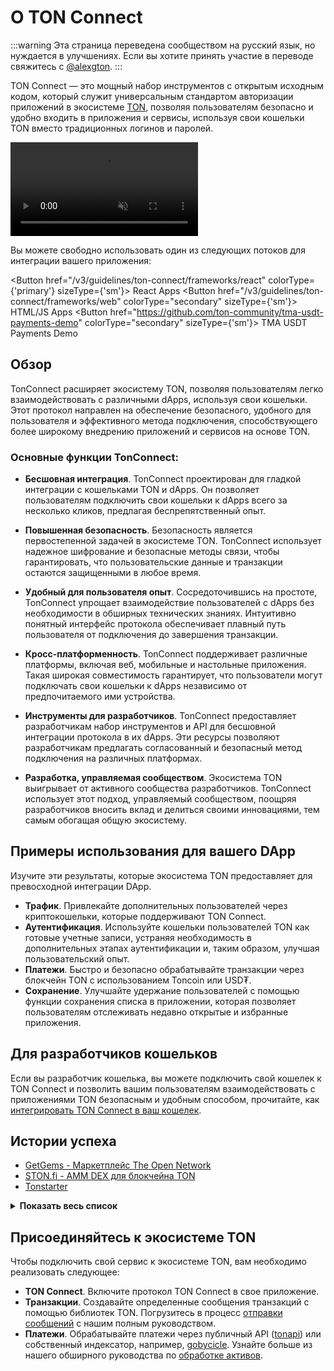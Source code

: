 
# О TON Connect

:::warning
Эта страница переведена сообществом на русский язык, но нуждается в улучшениях. Если вы хотите принять участие в переводе свяжитесь с [@alexgton](https://t.me/alexgton).
:::

TON Connect — это мощный набор инструментов с открытым исходным кодом, который служит универсальным стандартом авторизации приложений в экосистеме [TON](/v3/concepts/dive-into-ton/introduction), позволяя пользователям безопасно и удобно входить в приложения и сервисы, используя свои кошельки TON вместо традиционных логинов и паролей.

<div style={{width: '100%', textAlign:'center', margin: '10pt auto'}}>
  <video style={{width: '100%',maxWidth: '600px', borderRadius: '10pt'}} muted={true} autoPlay={true} loop={true}>
    <source src="/files/TonConnect.mp4" type="video/mp4" />
    Ваш браузер не поддерживает тег видео.
  </video>
</div>

Вы можете свободно использовать один из следующих потоков для интеграции вашего приложения:

<Button href="/v3/guidelines/ton-connect/frameworks/react" colorType={'primary'} sizeType={'sm'}>
React Apps
</Button>
<Button href="/v3/guidelines/ton-connect/frameworks/web"
        colorType="secondary" sizeType={'sm'}>
HTML/JS Apps
</Button>
<Button href="https://github.com/ton-community/tma-usdt-payments-demo"
        colorType="secondary" sizeType={'sm'}>
TMA USDT Payments Demo
</Button>

## Обзор

TonConnect расширяет экосистему TON, позволяя пользователям легко взаимодействовать с различными dApps, используя свои кошельки. Этот протокол направлен на обеспечение безопасного, удобного для пользователя и эффективного метода подключения, способствующего более широкому внедрению приложений и сервисов на основе TON.

### Основные функции TonConnect:

- **Бесшовная интеграция**. TonConnect проектирован для гладкой интеграции с кошельками TON и dApps. Он позволяет пользователям подключить свои кошельки к dApps всего за несколько кликов, предлагая беспрепятственный опыт.

- **Повышенная безопасность**. Безопасность является первостепенной задачей в экосистеме TON. TonConnect использует надежное шифрование и безопасные методы связи, чтобы гарантировать, что пользовательские данные и транзакции остаются защищенными в любое время.

- **Удобный для пользователя опыт**. Сосредоточившись на простоте, TonConnect упрощает взаимодействие пользователей с dApps без необходимости в обширных технических знаниях. Интуитивно понятный интерфейс протокола обеспечивает плавный путь пользователя от подключения до завершения транзакции.

- **Кросс-платформенность**. TonConnect поддерживает различные платформы, включая веб, мобильные и настольные приложения. Такая широкая совместимость гарантирует, что пользователи могут подключать свои кошельки к dApps независимо от предпочитаемого ими устройства.

- **Инструменты для разработчиков**. TonConnect предоставляет разработчикам набор инструментов и API для бесшовной интеграции протокола в их dApps. Эти ресурсы позволяют разработчикам предлагать согласованный и безопасный метод подключения на различных платформах.

- **Разработка, управляемая сообществом**. Экосистема TON выигрывает от активного сообщества разработчиков. TonConnect использует этот подход, управляемый сообществом, поощряя разработчиков вносить вклад и делиться своими инновациями, тем самым обогащая общую экосистему.

## Примеры использования для вашего DApp

Изучите эти результаты, которые экосистема TON предоставляет для превосходной интеграции DApp.

- **Трафик**. Привлекайте дополнительных пользователей через криптокошельки, которые поддерживают TON Connect.
- **Аутентификация**. Используйте кошельки пользователей TON как готовые учетные записи, устраняя необходимость в дополнительных этапах аутентификации и, таким образом, улучшая пользовательский опыт.
- **Платежи**. Быстро и безопасно обрабатывайте транзакции через блокчейн TON с использованием Toncoin или USD₮.
- **Сохранение**. Улучшайте удержание пользователей с помощью функции сохранения списка в приложении, которая позволяет пользователям отслеживать недавно открытые и избранные приложения.

## Для разработчиков кошельков

Если вы разработчик кошелька, вы можете подключить свой кошелек к TON Connect и позволить вашим пользователям взаимодействовать с приложениями TON безопасным и удобным способом, прочитайте, как [интегрировать TON Connect в ваш кошелек](/v3/guidelines/ton-connect/wallet/).

## Истории успеха

- [GetGems - Маркетплейс The Open Network](https://getgems.io/)
- [STON.fi - AMM DEX для блокчейна TON](https://ston.fi/)
- [Tonstarter](http://tonstarter.com/)

<details>
  <summary><b>Показать весь список</b></summary>

- [getgems.io](https://getgems.io/)
- [fragment.com](https://fragment.com/) (Ton Connect v.1)
- [ston.fi](https://ston.fi/)
- [ton.diamonds](https://ton.diamonds/)
- [tegro.finance](https://tegro.finance/liquidity)
- [minter.ton.org](https://minter.ton.org/)
- [libermall.com](https://libermall.com/)
- [dedust.io](https://dedust.io/swap)
- [toncap.net](https://toncap.net/)
- [cryptomus.com](https://cryptomus.com/)
- [avanchange.com](https://avanchange.com/)
- [wton.dev](https://wton.dev/)
- [vk.com/vk_nft_hub](https://vk.com/vk_nft_hub)
- [tonverifier.live](https://verifier.ton.org/)
- [tonstarter.com](https://tonstarter.com/)
- [megaton.fi](https://megaton.fi/)
- [dns.ton.org](https://dns.ton.org/)
- [coinpaymaster.com](https://coinpaymaster.com/)
- [daolama.co](https://daolama.co/)
- [ton.vote](https://ton.vote/)
- [business.thetonpay.app](https://business.thetonpay.app/)
- [bridge.orbitchain.io](https://bridge.orbitchain.io/)
- [app.fanz.ee/staking](https://app.fanz.ee/staking)
- [testnet.pton.fi](https://testnet.pton.fi/)
- [cardify.casino](https://cardify.casino/)
- [soquest.xyz](https://soquest.xyz/)
- [app.evaa.finance](https://app.evaa.finance/)

</details>

## Присоединяйтесь к экосистеме TON

Чтобы подключить свой сервис к экосистеме TON, вам необходимо реализовать следующее:

- **TON Connect**. Включите протокол TON Connect в свое приложение.
- **Транзакции**. Создавайте определенные сообщения транзакций с помощью библиотек TON. Погрузитесь в процесс [отправки сообщений](/v3/guidelines/ton-connect/guidelines/preparing-messages) с нашим полным руководством.
- **Платежи**. Обрабатывайте платежи через публичный API ([tonapi](https://tonapi.io/)) или собственный индексатор, например, [gobycicle](http://github.com/gobicycle/bicycle). Узнайте больше из нашего обширного руководства по [обработке активов](/v3/guidelines/dapps/asset-processing/payments-processing).
